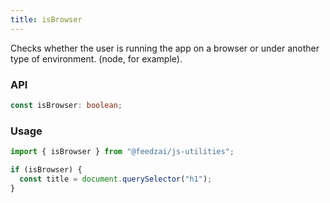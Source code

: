 ```yaml
---
title: isBrowser
---
```


Checks whether the user is running the app on a browser or under another type of environment. (node, for example).

### API

```typescript
const isBrowser: boolean;
```

### Usage

```typescript
import { isBrowser } from "@feedzai/js-utilities";

if (isBrowser) {
  const title = document.querySelector("h1");
}
```
